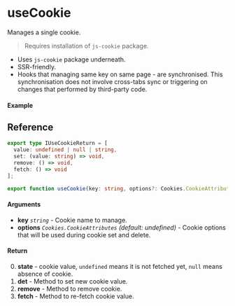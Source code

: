 
<Meta title="Side-effect/useCookie" component={Example} />

# useCookie

Manages a single cookie.

> Requires installation of `js-cookie` package.

- Uses `js-cookie` package underneath.
- SSR-friendly.
- Hooks that managing same key on same page - are synchronised. This synchronisation does not
  involve cross-tabs sync or triggering on changes that performed by third-party code.

#### Example

<Canvas columns={3}>
  <Story story={Example} inline />
  <Story story={Example} inline />
  <Story story={Example} inline />
</Canvas>

## Reference

```ts
export type IUseCookieReturn = [
  value: undefined | null | string,
  set: (value: string) => void,
  remove: () => void,
  fetch: () => void
];

export function useCookie(key: string, options?: Cookies.CookieAttributes): IUseCookieReturn;
```

#### Arguments

- **key** _`string`_ - Cookie name to manage.
- **options** _`Cookies.CookieAttributes`_ _(default: undefined)_ - Cookie options that will be
  used during cookie set and delete.

#### Return

0. **state** - cookie value, `undefined` means it is not fetched yet, `null` means absence of
   cookie.
1. **det** - Method to set new cookie value.
2. **remove** - Method to remove cookie.
3. **fetch** - Method to re-fetch cookie value.

